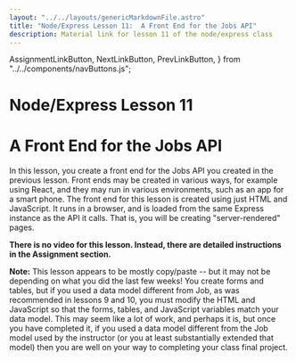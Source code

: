 ```yaml
---
layout: "../../layouts/genericMarkdownFile.astro"
title: "Node/Express Lesson 11:  A Front End for the Jobs API"
description: Material link for lesson 11 of the node/express class
---
```


  AssignmentLinkButton,
  NextLinkButton,
  PrevLinkButton,
} from "../../components/navButtons.js";

# Node/Express Lesson 11

# A Front End for the Jobs API

In this lesson, you create a front end for the Jobs API you created in the previous lesson. Front ends may be created in various ways, for example using React, and they may run in various environments, such as an app for a smart phone. The front end for this lesson is created using just HTML and JavaScript. It runs in a browser, and is loaded from the same Express instance as the API it calls. That is, you will be creating "server-rendered" pages.

**There is no video for this lesson. Instead, there are detailed instructions in the Assignment section.**

**Note:** This lesson appears to be mostly copy/paste -- but it may not be depending on what you did the last few weeks! You create forms and tables, but if you used a data model different from Job, as was recommended in lessons 9 and 10, you must modify the HTML and JavaScript so that the forms, tables, and JavaScript variables match your data model. This may seem like a lot of work, and perhaps it is, but once you have completed it, if you used a data model different from the Job model used by the instructor (or you at least substantially extended that model) then you are well on your way to completing your class final project.

<div className="flex justify-evenly">
  <PrevLinkButton link="/node-express/lesson10-m1" />
  <AssignmentLinkButton link="/node-express/lesson11-a1" />
  <NextLinkButton link="/node-express/lesson12-m1" />
</div>

